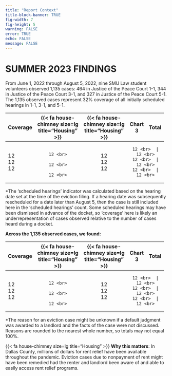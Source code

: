 ```yaml
---
title: "Report Context"
title-block-banner: TRUE
fig-width: 7
fig-height: 5
warning: FALSE
error: TRUE
echo: FALSE
message: FALSE
---
```


# SUMMER 2023 FINDINGS

From June 1, 2022 through August 5, 2022, nine SMU Law student volunteers observed
1,135 cases: 464 in Justice of the Peace Court 1-1, 344 in Justice of the Peace Court
3-1, and 327 in Justice of the Peace Court 5-1. The 1,135 observed cases represent 32%
coverage of all initially scheduled hearings in 1-1, 3-1, and 5-1.

+-----------+--------------------------------------------------+--------------------------------------------------+-------------+------------+
| Coverage  | {{< fa house-chimney size=lg title="Housing" >}} | {{< fa house-chimney size=lg title="Housing" >}} | Chart 3     | Total      |
+:==========+:================================================:+:================================================:+:===========:+:==========:+
|   12 <br> |                                      12 <br>     |   12            <br>                             |     12 <br>  |  12 <br>  |
|   12 <br> |                                      12 <br>     |   12            <br>                             |     12 <br>  |  12 <br>  |
|   12 <br> |                                      12 <br>     |   12            <br>                             |     12 <br>  |  12 <br>  |
+-----------+--------------------------------------------------+--------------------------------------------------+-------------+------------+

*The ‘scheduled hearings’ indicator was calculated based on the hearing date set at the time of the eviction filing. If a hearing date was
subsequently rescheduled for a date later than August 5, then the case is still included here in the ‘scheduled hearings’ count. Some scheduled
hearings may have been dismissed in advance of the docket, so ‘coverage’ here is likely an underrepresentation of cases observed relative to the
number of cases heard during a docket.

**Across the 1,135 observed cases, we found:**

+-----------+--------------------------------------------------+--------------------------------------------------+-------------+------------+
| Coverage  | {{< fa house-chimney size=lg title="Housing" >}} | {{< fa house-chimney size=lg title="Housing" >}} | Chart 3     | Total      |
+:==========+:================================================:+:================================================:+:===========:+:==========:+
|   12 <br> |                                      12 <br>     |   12            <br>                             |     12 <br>  |  12 <br>  |
|   12 <br> |                                      12 <br>     |   12            <br>                             |     12 <br>  |  12 <br>  |
|   12 <br> |                                      12 <br>     |   12            <br>                             |     12 <br>  |  12 <br>  |
+-----------+--------------------------------------------------+--------------------------------------------------+-------------+------------+

*The reason for an eviction case might be unknown if a default judgment was awarded to a landlord and the facts of the case were not
discussed. Reasons are rounded to the nearest whole number, so totals may not equal 100%.

{{< fa house-chimney size=lg title="Housing" >}} **Why this matters**: In Dallas County, millions of dollars for rent relief have been available throughout the
pandemic. Eviction cases due to nonpayment of rent might have been remedied had the renter and landlord
been aware of and able to easily access rent relief programs.
